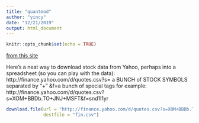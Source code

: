```yaml
---
title: "quantmod"
author: "yincy"
date: "12/21/2019"
output: html_document
---
```


```r
knitr::opts_chunk$set(echo = TRUE)
```

[from this site](https://www.financialwisdomforum.org/gummy-stuff/Yahoo-data.htm)

Here's a neat way to download stock data from Yahoo, perhaps into a spreadsheet (so you can play with the data):
http://finance.yahoo.com/d/quotes.csv?s= a BUNCH of STOCK SYMBOLS separated by "+" &f=a bunch of special tags
for example: http://finance.yahoo.com/d/quotes.csv?s=XOM+BBDb.TO+JNJ+MSFT&f=snd1l1yr


```r
download.file(url = "http://finance.yahoo.com/d/quotes.csv?s=XOM+BBDb.TO+JNJ+MSFT&f=snd1l1yr", 
              destfile = "fin.csv")
```

